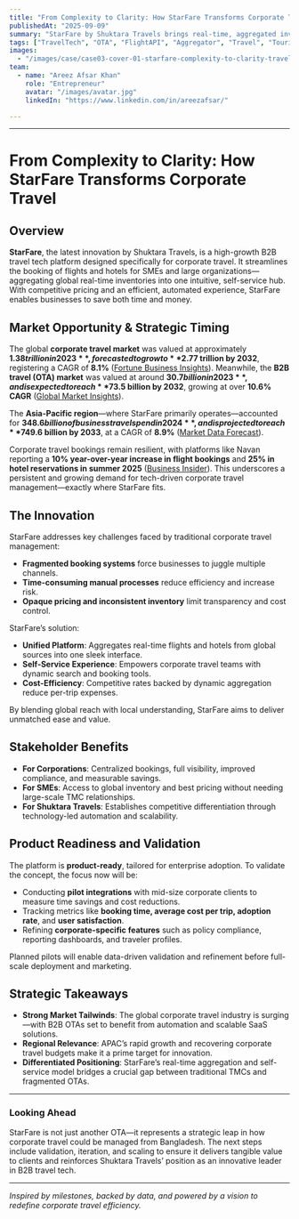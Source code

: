 ```yaml
---
title: "From Complexity to Clarity: How StarFare Transforms Corporate Travel"
publishedAt: "2025-09-09"
summary: "StarFare by Shuktara Travels brings real-time, aggregated inventory and self-service efficiency to corporate travel management."
tags: ["TravelTech", "OTA", "FlightAPI", "Aggregator", "Travel", "Tourism"]
images:
  - "/images/case/case03-cover-01-starfare-complexity-to-clarity-travel-management.jpg"
team:
  - name: "Areez Afsar Khan"
    role: "Entrepreneur"
    avatar: "/images/avatar.jpg"
    linkedIn: "https://www.linkedin.com/in/areezafsar/"

---
```


---

# From Complexity to Clarity: How StarFare Transforms Corporate Travel

## Overview

**StarFare**, the latest innovation by Shuktara Travels, is a high-growth B2B travel tech platform designed specifically for corporate travel. It streamlines the booking of flights and hotels for SMEs and large organizations—aggregating global real-time inventories into one intuitive, self-service hub. With competitive pricing and an efficient, automated experience, StarFare enables businesses to save both time and money.

## Market Opportunity & Strategic Timing

The global **corporate travel market** was valued at approximately **$1.38 trillion in 2023**, forecasted to grow to **$2.77 trillion by 2032**, registering a CAGR of **8.1%** ([Fortune Business Insights](https://www.fortunebusinessinsights.com/business-travel-market-110564?utm_source=chatgpt.com)). Meanwhile, the **B2B travel (OTA) market** was valued at around **$30.7 billion in 2023**, and is expected to reach **$73.5 billion by 2032**, growing at over **10.6% CAGR** ([Global Market Insights](https://www.gminsights.com/industry-analysis/b2b-travel-market?utm_source=chatgpt.com)).

The **Asia-Pacific region**—where StarFare primarily operates—accounted for **$348.6 billion of business travel spend in 2024**, and is projected to reach **$749.6 billion by 2033**, at a CAGR of **8.9%** ([Market Data Forecast](https://www.marketdataforecast.com/market-reports/asia-pacific-business-travel-market?utm_source=chatgpt.com)).

Corporate travel bookings remain resilient, with platforms like Navan reporting a **10% year-over-year increase in flight bookings** and **25% in hotel reservations in summer 2025** ([Business Insider](https://www.businessinsider.com/summer-business-travel-demand-americans-2025-5?utm_source=chatgpt.com)). This underscores a persistent and growing demand for tech-driven corporate travel management—exactly where StarFare fits.

## The Innovation

StarFare addresses key challenges faced by traditional corporate travel management:

- **Fragmented booking systems** force businesses to juggle multiple channels.
- **Time-consuming manual processes** reduce efficiency and increase risk.
- **Opaque pricing and inconsistent inventory** limit transparency and cost control.

StarFare’s solution:

- **Unified Platform**: Aggregates real-time flights and hotels from global sources into one sleek interface.
- **Self-Service Experience**: Empowers corporate travel teams with dynamic search and booking tools.
- **Cost-Efficiency**: Competitive rates backed by dynamic aggregation reduce per-trip expenses.

By blending global reach with local understanding, StarFare aims to deliver unmatched ease and value.

## Stakeholder Benefits

- **For Corporations**: Centralized bookings, full visibility, improved compliance, and measurable savings.
- **For SMEs**: Access to global inventory and best pricing without needing large-scale TMC relationships.
- **For Shuktara Travels**: Establishes competitive differentiation through technology-led automation and scalability.

## Product Readiness and Validation

The platform is **product-ready**, tailored for enterprise adoption. To validate the concept, the focus now will be:

- Conducting **pilot integrations** with mid-size corporate clients to measure time savings and cost reductions.
- Tracking metrics like **booking time, average cost per trip, adoption rate**, and **user satisfaction**.
- Refining **corporate-specific features** such as policy compliance, reporting dashboards, and traveler profiles.

Planned pilots will enable data-driven validation and refinement before full-scale deployment and marketing.

## Strategic Takeaways

- **Strong Market Tailwinds**: The global corporate travel industry is surging—with B2B OTAs set to benefit from automation and scalable SaaS solutions.
- **Regional Relevance**: APAC’s rapid growth and recovering corporate travel budgets make it a prime target for innovation.
- **Differentiated Positioning**: StarFare’s real-time aggregation and self-service model bridges a crucial gap between traditional TMCs and fragmented OTAs.

---

### Looking Ahead

StarFare is not just another OTA—it represents a strategic leap in how corporate travel could be managed from Bangladesh. The next steps include validation, iteration, and scaling to ensure it delivers tangible value to clients and reinforces Shuktara Travels’ position as an innovative leader in B2B travel tech.

---

*Inspired by milestones, backed by data, and powered by a vision to redefine corporate travel efficiency.*
